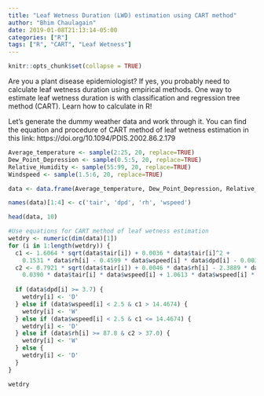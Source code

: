 ```yaml
---
title: "Leaf Wetness Duration (LWD) estimation using CART method"
author: "Bhim Chaulagain"
date: 2019-01-08T21:13:14-05:00
categories: ["R"]
tags: ["R", "CART", "Leaf Wetness"]
---
```


```r
knitr::opts_chunk$set(collapse = TRUE)
```

Are you a plant disease epidemiologist? If yes, you probably need to calculate leaf wetness duration using empirical methods. One way to estimate leaf wetness duration is with classification and regression tree method (CART). Learn how to calculate in R!

Let's generate the dummy weather data and work through it. You can find the equation and procedure of CART method of leaf wetness estimation in this link: https://doi.org/10.1094/PDIS.2002.86.2.179

```r
Average_temperature <- sample(2:25, 20, replace=TRUE)
Dew_Point_Depression <- sample(0.5:5, 20, replace=TRUE)
Relative_Humidity <- sample(55:99, 20, replace=TRUE)
Windspeed <- sample(1.5:6, 20, replace=TRUE)

data <- data.frame(Average_temperature, Dew_Point_Depression, Relative_Humidity, Windspeed)

names(data)[1:4] <- c('tair', 'dpd', 'rh', 'wspeed') 

head(data, 10)

#Use equations for CART method of leaf wetness estimation
wetdry <- numeric(dim(data)[1])
for (i in 1:length(wetdry)) {
  c1 <- 1.6064 * sqrt(data$tair[i]) + 0.0036 * data$tair[i]^2 + 
    0.1531 * data$rh[i] - 0.4599 * data$wspeed[i] * data$dpd[i] - 0.0035 * data$tair[i] * data$rh[i]
  c2 <- 0.7921 * sqrt(data$tair[i]) + 0.0046 * data$rh[i] - 2.3889 * data$wspeed[i] - 
    0.0390 * data$tair[i] * data$wspeed[i] + 1.0613 * data$wspeed[i] * data$dpd[i]
  
  if (data$dpd[i] >= 3.7) {
    wetdry[i] <- 'D'
  } else if (data$wspeed[i] < 2.5 & c1 > 14.4674) {
    wetdry[i] <- 'W'
  } else if (data$wspeed[i] < 2.5 & c1 <= 14.4674) {
    wetdry[i] <- 'D'
  } else if (data$rh[i] >= 87.8 & c2 > 37.0) {
    wetdry[i] <- 'W'
  } else {
    wetdry[i] <- 'D'
  }
}

wetdry
```

